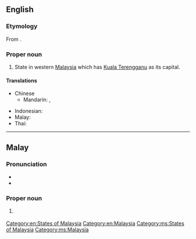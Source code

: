 ==English==
{{wikipedia}}

===Etymology===
From {{etyl|ms}} {{term|Terengganu|lang=ms}}.

===Proper noun===
{{en-proper noun}}

# State in western [[Malaysia]] which has [[Kuala Terengganu]] as its capital.

====Translations====
{{trans-top|state in Malaysia}}
* Chinese
** Mandarin: {{t|cmn|登嘉楼|tr=Dēngjiālóu}}, {{t|cmn|登嘉樓|tr=Dēngjiālóu}}
{{trans-mid}}
* Indonesian: {{t|ms|Terengganu}}
* Malay: {{t|ms|Terengganu}}
* Thai: {{t|th|ตรังกานู|tr=Trangkanu}}
{{trans-bottom}}

[[Category:en:States of Malaysia]]
[[Category:en:Malaysia]]

----

==Malay==
{{wikipedia|lang=ms}}

===Pronunciation===
* {{IPA|/tərəŋganu/|lang=ms}}
* {{rhymes|anu|nu|u|lang=ms}}

===Proper noun===
{{head|ms|proper noun}}

# {{l|en|Terengganu}} {{qualifier|state in Malaysia}}

[[Category:ms:States of Malaysia]]
[[Category:ms:Malaysia]]